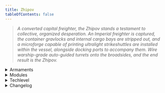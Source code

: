 ```yaml
---
title: Zhipov
tableOfContents: false
---
```


> *A converted capital freighter, the Zhipov stands a testament to collective, organized desperation. An Imperial freighter is captured, the container gravlocks and internal cargo bays are stripped out, and a microforge capable of printing ultralight strikeshuttles are installed within the vessel, alongside docking ports to accompany them. Wire warship-grade auto-guided turrets onto the broadsides, and the end result is the Zhipov.*

<details>
<summary>Armaments</summary>
* Turrets
    * 2 x 'Swarmer' autorocket pods 
    * 2 x 23mm automated ballistic turrets 
    * 6 x 'Gran Sudaruska' point defense turrets
</details>

<details>
<summary>Modules</summary>
* Module A: Bridge Reinforcement 
* Module B: Open Portside Fighter Shutters 
* Module C: Open Starboard Fighter Shutters 
* Module D: Disarm Turrets 
* Module E: Rearm Turrets Techlevel
</details>

<details>
<summary>Techlevel</summary>
Midtech
</details>

<details>
<summary>Changelog</summary>
None.
</details>